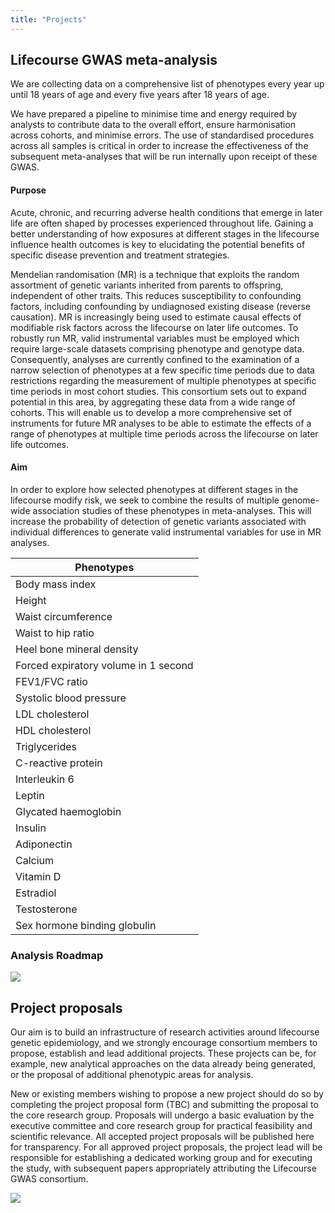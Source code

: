 ```yaml
---
title: "Projects"
---
```



## Lifecourse GWAS meta-analysis

We are collecting data on a comprehensive list of phenotypes every year up until 18 years of age and every five years after 18 years of age.

We have prepared a pipeline to minimise time and energy required by analysts to contribute data to the overall effort, ensure harmonisation across cohorts, and minimise errors. The use of standardised procedures across all samples is critical in order to increase the effectiveness of the subsequent meta-analyses that will be run internally upon receipt of these GWAS. 

#### Purpose

Acute, chronic, and recurring adverse health conditions that emerge in later life are often shaped by processes experienced throughout life. Gaining a better understanding of how exposures at different stages in the lifecourse influence health outcomes is key to elucidating the potential benefits of specific disease prevention and treatment strategies.

Mendelian randomisation (MR) is a technique that exploits the random assortment of genetic variants inherited from parents to offspring, independent of other traits. This reduces susceptibility to confounding factors, including confounding by undiagnosed existing disease (reverse causation). MR is increasingly being used to estimate causal effects of modifiable risk factors across the lifecourse on later life outcomes. To robustly run MR, valid instrumental variables must be employed which require large-scale datasets comprising phenotype and genotype data. Consequently, analyses are currently confined to the examination of a narrow selection of phenotypes at a few specific time periods due to data restrictions regarding the measurement of multiple phenotypes at specific time periods in most cohort studies. This consortium sets out to expand potential in this area, by aggregating these data from a wide range of cohorts. This will enable us to develop a more comprehensive set of instruments for future MR analyses to be able to estimate the effects of a range of phenotypes at multiple time periods across the lifecourse on later life outcomes.

#### Aim

In order to explore how selected phenotypes at different stages in the lifecourse modify risk, we seek to combine the results of multiple genome-wide association studies of these phenotypes in meta-analyses. This will increase the probability of detection of genetic variants associated with individual differences to generate valid instrumental variables for use in MR analyses.

|	Phenotypes 	|
|	----------	|
|	Body mass index	|
|	Height	|
|	Waist circumference	|
|	Waist to hip ratio	|
|	Heel bone mineral density	|
|	Forced expiratory volume in 1 second	|
|	FEV1/FVC ratio	|
|	Systolic blood pressure	|
|	LDL cholesterol	|
|	HDL cholesterol	|
|	Triglycerides	|
|	C-reactive protein	|
|	Interleukin 6	|
|	Leptin	|
|	Glycated haemoglobin	|
|	Insulin	|
|	Adiponectin	|
|	Calcium	|
|	Vitamin D	|
|	Estradiol	|
|	Testosterone	|
|	Sex hormone binding globulin	|

### Analysis Roadmap

![](images/roadmap.png)

## Project proposals

Our aim is to build an infrastructure of research activities around lifecourse genetic epidemiology, and we strongly encourage consortium members to propose, establish and lead additional projects. These projects can be, for example, new analytical approaches on the data already being generated, or the proposal of additional phenotypic areas for analysis. 

New or existing members wishing to propose a new project should do so by completing the project proposal form (TBC) and submitting the proposal to the core research group. Proposals will undergo a basic evaluation by the executive committee and core research group for practical feasibility and scientific relevance. All accepted project proposals will be published here for transparency. For all approved project proposals, the project lead will be responsible for establishing a dedicated working group and for executing the study, with subsequent papers appropriately attributing the Lifecourse GWAS consortium. 



![](images/mrcieu_bristol.png)